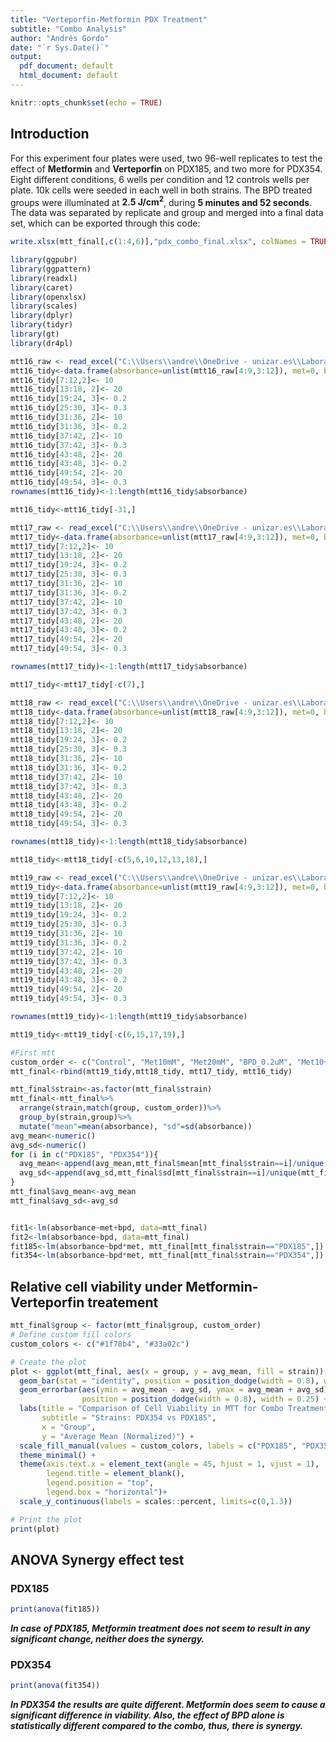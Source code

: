 ```yaml
---
title: "Verteporfin-Metformin PDX Treatment"
subtitle: "Combo Analysis"
author: "Andrés Gordo"
date: "`r Sys.Date()`"
output:
  pdf_document: default
  html_document: default
---
```


```r
knitr::opts_chunk$set(echo = TRUE)
```
## Introduction
For this experiment four plates were used, two 96-well replicates to test the effect of **Metformin** and **Verteporfin** on PDX185, and two more for PDX354. Eight different conditions, 6 wells per condition and 12 controls wells per plate. 10k cells were seeded in each well in both strains. The BPD treated groups were illuminated at **2.5 J/cm<sup>2</sup>**, during **5 minutes and 52 seconds**.
The data was separated by replicate and group and merged into a final data set, which can be exported through this code:
```r
write.xlsx(mtt_final[,c(1:4,6)],"pdx_combo_final.xlsx", colNames = TRUE)

```

```r
library(ggpubr)
library(ggpattern)
library(readxl)
library(caret)
library(openxlsx)
library(scales)
library(dplyr)
library(tidyr)
library(gt)
library(dr4pl)
```

```r
mtt16_raw <- read_excel("C:\\Users\\andre\\OneDrive - unizar.es\\Laboratorio\\UCL ILDH 2023\\Results\\MTT\\MTT16_ANDRES_PDX_078.xlsx", col_names = FALSE)
mtt16_tidy<-data.frame(absorbance=unlist(mtt16_raw[4:9,3:12]), met=0, bpd=0, strain="PDX354", rep_flag=1, group=rep(c("Control", "Met10mM", "Met20mM", "BPD_0.2uM", "BPD_0.3uM", "Met10+BPD_0.2", "Met10+BPD_0.3", "Met20+BPD_0.2", "Met20+BPD_0.3", "Control"), each=6))
mtt16_tidy[7:12,2]<- 10
mtt16_tidy[13:18, 2]<- 20
mtt16_tidy[19:24, 3]<- 0.2
mtt16_tidy[25:30, 3]<- 0.3
mtt16_tidy[31:36, 2]<- 10
mtt16_tidy[31:36, 3]<- 0.2
mtt16_tidy[37:42, 2]<- 10
mtt16_tidy[37:42, 3]<- 0.3
mtt16_tidy[43:48, 2]<- 20
mtt16_tidy[43:48, 3]<- 0.2
mtt16_tidy[49:54, 2]<- 20
mtt16_tidy[49:54, 3]<- 0.3
rownames(mtt16_tidy)<-1:length(mtt16_tidy$absorbance)

mtt16_tidy<-mtt16_tidy[-31,]
```

```r
mtt17_raw <- read_excel("C:\\Users\\andre\\OneDrive - unizar.es\\Laboratorio\\UCL ILDH 2023\\Results\\MTT\\MTT17_ANDRES_PDX_078.xlsx", col_names = FALSE)
mtt17_tidy<-data.frame(absorbance=unlist(mtt17_raw[4:9,3:12]), met=0, bpd=0, strain="PDX354", rep_flag=2, group=rep(c("Control", "Met10mM", "Met20mM", "BPD_0.2uM", "BPD_0.3uM", "Met10+BPD_0.2", "Met10+BPD_0.3", "Met20+BPD_0.2", "Met20+BPD_0.3", "Control"), each=6))
mtt17_tidy[7:12,2]<- 10
mtt17_tidy[13:18, 2]<- 20
mtt17_tidy[19:24, 3]<- 0.2
mtt17_tidy[25:30, 3]<- 0.3
mtt17_tidy[31:36, 2]<- 10
mtt17_tidy[31:36, 3]<- 0.2
mtt17_tidy[37:42, 2]<- 10
mtt17_tidy[37:42, 3]<- 0.3
mtt17_tidy[43:48, 2]<- 20
mtt17_tidy[43:48, 3]<- 0.2
mtt17_tidy[49:54, 2]<- 20
mtt17_tidy[49:54, 3]<- 0.3

rownames(mtt17_tidy)<-1:length(mtt17_tidy$absorbance)

mtt17_tidy<-mtt17_tidy[-c(7),]
```

```r
mtt18_raw <- read_excel("C:\\Users\\andre\\OneDrive - unizar.es\\Laboratorio\\UCL ILDH 2023\\Results\\MTT\\MTT18_ANDRES_PDX_078.xlsx", col_names = FALSE)
mtt18_tidy<-data.frame(absorbance=unlist(mtt18_raw[4:9,3:12]), met=0, bpd=0, strain="PDX185", rep_flag=1, group=rep(c("Control", "Met10mM", "Met20mM", "BPD_0.2uM", "BPD_0.3uM", "Met10+BPD_0.2", "Met10+BPD_0.3", "Met20+BPD_0.2", "Met20+BPD_0.3", "Control"), each=6))
mtt18_tidy[7:12,2]<- 10
mtt18_tidy[13:18, 2]<- 20
mtt18_tidy[19:24, 3]<- 0.2
mtt18_tidy[25:30, 3]<- 0.3
mtt18_tidy[31:36, 2]<- 10
mtt18_tidy[31:36, 3]<- 0.2
mtt18_tidy[37:42, 2]<- 10
mtt18_tidy[37:42, 3]<- 0.3
mtt18_tidy[43:48, 2]<- 20
mtt18_tidy[43:48, 3]<- 0.2
mtt18_tidy[49:54, 2]<- 20
mtt18_tidy[49:54, 3]<- 0.3

rownames(mtt18_tidy)<-1:length(mtt18_tidy$absorbance)

mtt18_tidy<-mtt18_tidy[-c(5,6,10,12,13,18),]
```

```r
mtt19_raw <- read_excel("C:\\Users\\andre\\OneDrive - unizar.es\\Laboratorio\\UCL ILDH 2023\\Results\\MTT\\MTT19_ANDRES_PDX_078.xlsx", col_names = FALSE)
mtt19_tidy<-data.frame(absorbance=unlist(mtt19_raw[4:9,3:12]), met=0, bpd=0, strain="PDX185", rep_flag=2, group=rep(c("Control", "Met10mM", "Met20mM", "BPD_0.2uM", "BPD_0.3uM", "Met10+BPD_0.2", "Met10+BPD_0.3", "Met20+BPD_0.2", "Met20+BPD_0.3", "Control"), each=6))
mtt19_tidy[7:12,2]<- 10
mtt19_tidy[13:18, 2]<- 20
mtt19_tidy[19:24, 3]<- 0.2
mtt19_tidy[25:30, 3]<- 0.3
mtt19_tidy[31:36, 2]<- 10
mtt19_tidy[31:36, 3]<- 0.2
mtt19_tidy[37:42, 2]<- 10
mtt19_tidy[37:42, 3]<- 0.3
mtt19_tidy[43:48, 2]<- 20
mtt19_tidy[43:48, 3]<- 0.2
mtt19_tidy[49:54, 2]<- 20
mtt19_tidy[49:54, 3]<- 0.3

rownames(mtt19_tidy)<-1:length(mtt19_tidy$absorbance)

mtt19_tidy<-mtt19_tidy[-c(6,15,17,19),]
```


```r
#First mtt
custom_order <- c("Control", "Met10mM", "Met20mM", "BPD_0.2uM", "Met10+BPD_0.2","Met20+BPD_0.2","BPD_0.3uM", "Met10+BPD_0.3", "Met20+BPD_0.3")
mtt_final<-rbind(mtt19_tidy,mtt18_tidy, mtt17_tidy, mtt16_tidy)

mtt_final$strain<-as.factor(mtt_final$strain)
mtt_final<-mtt_final%>%
  arrange(strain,match(group, custom_order))%>%
  group_by(strain,group)%>%
  mutate("mean"=mean(absorbance), "sd"=sd(absorbance))
avg_mean<-numeric()
avg_sd<-numeric()
for (i in c("PDX185", "PDX354")){
  avg_mean<-append(avg_mean,mtt_final$mean[mtt_final$strain==i]/unique(mtt_final$mean[mtt_final$strain==i & mtt_final$group=="Control"]))
  avg_sd<-append(avg_sd,mtt_final$sd[mtt_final$strain==i]/unique(mtt_final$mean[mtt_final$strain==i & mtt_final$group=="Control"]))
}
mtt_final$avg_mean<-avg_mean
mtt_final$avg_sd<-avg_sd



```

```r
fit1<-lm(absorbance~met+bpd, data=mtt_final)
fit2<-lm(absorbance~bpd, data=mtt_final)
fit185<-lm(absorbance~bpd*met, mtt_final[mtt_final$strain=="PDX185",])
fit354<-lm(absorbance~bpd*met, mtt_final[mtt_final$strain=="PDX354",])
```



## Relative cell viability under Metformin-Verteporfin treatement
```r
mtt_final$group <- factor(mtt_final$group, custom_order)
# Define custom fill colors
custom_colors <- c("#1f78b4", "#33a02c")

# Create the plot
plot <- ggplot(mtt_final, aes(x = group, y = avg_mean, fill = strain)) +
  geom_bar(stat = "identity", position = position_dodge(width = 0.8), width = 0.6, color="black") +
  geom_errorbar(aes(ymin = avg_mean - avg_sd, ymax = avg_mean + avg_sd),
                position = position_dodge(width = 0.8), width = 0.25) +
  labs(title = "Comparison of Cell Viability in MTT for Combo Treatment",
       subtitle = "Strains: PDX354 vs PDX185",
       x = "Group",
       y = "Average Mean (Normalized)") +
  scale_fill_manual(values = custom_colors, labels = c("PDX185", "PDX354")) +
  theme_minimal() +
  theme(axis.text.x = element_text(angle = 45, hjust = 1, vjust = 1),
        legend.title = element_blank(),
        legend.position = "top",
        legend.box = "horizontal")+
  scale_y_continuous(labels = scales::percent, limits=c(0,1.3))

# Print the plot
print(plot)
```

## ANOVA Synergy effect test
### PDX185
```r
print(anova(fit185))
```
***In case of PDX185, Metformin treatment does not seem to result in any significant change, neither does the synergy.***

### PDX354
```r
print(anova(fit354))
```
***In PDX354 the results are quite different. Metformin does seem to cause a significant difference in viability. Also, the effect of BPD alone is statistically different compared to the combo, thus, there is synergy.***